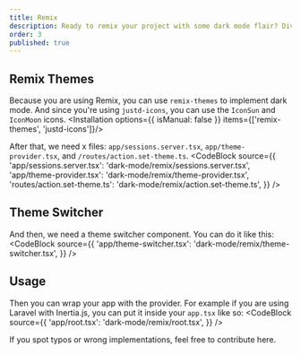 ```yaml
---
title: Remix
description: Ready to remix your project with some dark mode flair? Dive into this guide and get your app groovin’ in the dark.
order: 3
published: true
---
```



## Remix Themes
Because you are using Remix, you can use `remix-themes` to implement dark mode. And since you're using `justd-icons`, you can use the `IconSun` and `IconMoon` icons.
<Installation options={{ isManual: false }}  items={['remix-themes', 'justd-icons']}/>

After that, we need x files: `app/sessions.server.tsx`, `app/theme-provider.tsx`, and `/routes/action.set-theme.ts`.
<CodeBlock
    source={{
        'app/sessions.server.tsx': 'dark-mode/remix/sessions.server.tsx',
        'app/theme-provider.tsx': 'dark-mode/remix/theme-provider.tsx',
        'routes/action.set-theme.ts': 'dark-mode/remix/action.set-theme.ts',
    }} />

## Theme Switcher
And then, we need a theme switcher component. You can do it like this:
<CodeBlock
    source={{
        'app/theme-switcher.tsx': 'dark-mode/remix/theme-switcher.tsx',
    }} />

## Usage
Then you can wrap your app with the provider. For example if you are using Laravel with Inertia.js, you can put it inside your `app.tsx` like so:
<CodeBlock
    source={{
        'app/root.tsx': 'dark-mode/remix/root.tsx',
    }} />


If you spot typos or wrong implementations, feel free to <NewTab href='https://github.com/irsyadadl/justd/blob/2.x/resources/content/docs/2.x/dark-mode/remix.mdx'>contribute here</NewTab>.
